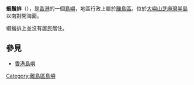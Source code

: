 {{Unreferenced|time=2020-08-31T08:36:31+00:00}}
'''蝦鬚排'''（{{lang-en|Ha So Pai}}），是[[香港|香港]]的一個[[島嶼|島嶼]]，地區行政上屬於[[離島區|離島區]]。位於[[大嶼山|大嶼山]][[芝麻灣半島|芝麻灣半島]]以南對開海面。

蝦鬚排上並沒有居民居住。

==參見==
*[[香港島嶼|香港島嶼]]

{{香港島嶼}}
[[Category:離島區島嶼|Category:離島區島嶼]]
{{hk-geo-stub}}